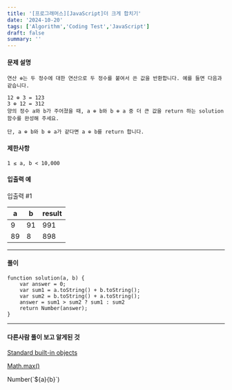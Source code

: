 ```yaml
---
title: '[프로그래머스][JavaScript]더 크게 합치기'
date: '2024-10-20'
tags: ['Algorithm','Coding Test','JavaScript']
draft: false
summary: ''
---
```

#### 문제 설명
````
연산 ⊕는 두 정수에 대한 연산으로 두 정수를 붙여서 쓴 값을 반환합니다. 예를 들면 다음과 같습니다.

12 ⊕ 3 = 123
3 ⊕ 12 = 312
양의 정수 a와 b가 주어졌을 때, a ⊕ b와 b ⊕ a 중 더 큰 값을 return 하는 solution 함수를 완성해 주세요.

단, a ⊕ b와 b ⊕ a가 같다면 a ⊕ b를 return 합니다.
````
#### 제한사항
    1 ≤ a, b < 10,000
#### 입출력 예
입출력 #1

|a	| b	|result|
|---|---|------|
|9	|91	|991|
|89	|8	|898|

---
#### 풀이
````
function solution(a, b) {
    var answer = 0;    
    var sum1 = a.toString() + b.toString();
    var sum2 = b.toString() + a.toString();
    answer = sum1 > sum2 ? sum1 : sum2
    return Number(answer);
}
````
---
#### 다른사람 풀이 보고 알게된 것
[Standard built-in objects](https://developer.mozilla.org/en-US/docs/Web/JavaScript/Reference/Global_Objects/Math)

[Math.max()](https://developer.mozilla.org/en-US/docs/Web/JavaScript/Reference/Global_Objects/Math/max)

Number(\`${a}{b}\`)